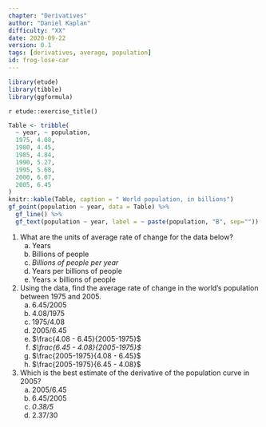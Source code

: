 ```yaml
---
chapter: "Derivatives"
author: "Daniel Kaplan"
difficulty: "XX"
date: 2020-09-22 
version: 0.1
tags: [derivatives, average, population]
id: frog-lose-car
---
```


```r
library(etude)
library(tibble)
library(ggformula)
```

`r etude::exercise_title()` 

```r
Table <- tribble(
  ~ year, ~ population,
  1975, 4.08,
  1980, 4.45,
  1985, 4.84,
  1990, 5.27,
  1995, 5.68,
  2000, 6.07,
  2005, 6.45
)
knitr::kable(Table, caption = " World population, in billions")
gf_point(population ~ year, data = Table) %>%
  gf_line() %>%
  gf_text(population ~ year, label = ~ paste(population, "B", sep=""))
```

#. What are the units of average rate of change for the data below?
    a. Years
    #. Billions of people
    #. *Billions of people per year*
    #. Years per billions of people
    #. Years $\times$ billions of people
    
#. Using the data, find the average rate of change in the world's population between 1975 and 2005.
    a. $6.45/2005$
    #. $4.08/1975$
    #. $1975/4.08$
    #. $2005/6.45$
    #. $\frac{4.08 - 6.45}{2005-1975}$
    #. *$\frac{6.45 - 4.08}{2005-1975}$*
    #. $\frac{2005-1975}{4.08 - 6.45}$
    #. $\frac{2005-1975}{6.45 - 4.08}$

#. Which is the best estimate of the derivative of the population curve in $2005$?
     a. $2005/6.45$
     #. $6.45/2005$
     #. *$0.38/5$*
     #. $2.37/30$


